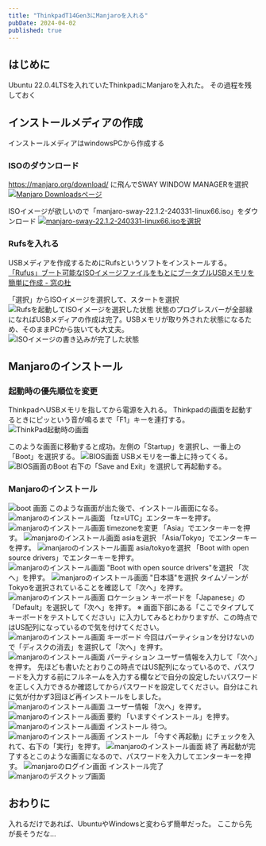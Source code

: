 ```yaml
---
title: "ThinkpadT14Gen3にManjaroを入れる"
pubDate: 2024-04-02
published: true
---
```


## はじめに
Ubuntu 22.0.4LTSを入れていたThinkpadにManjaroを入れた。
その過程を残しておく

## インストールメディアの作成
インストールメディアはwindowsPCから作成する

### ISOのダウンロード
https://manjaro.org/download/ に飛んでSWAY WINDOW MANAGERを選択
[![Manjaro Downloadsページ](/images/blog/2024-04-02-Thinkpad-Manjaro/img01.png)](https://manjaro.org/download/) 

ISOイメージが欲しいので「manjaro-sway-22.1.2-240331-linux66.iso」をダウンロード
[![manjaro-sway-22.1.2-240331-linux66.isoを選択](/images/blog/2024-04-02-Thinkpad-Manjaro/img02.png)](https://manjaro-sway.download/)


### Rufsを入れる
USBメディアを作成するためにRufsというソフトをインストールする。
[「Rufus」ブート可能なISOイメージファイルをもとにブータブルUSBメモリを簡単に作成 - 窓の杜](https://forest.watch.impress.co.jp/library/software/rufus/)

「選択」からISOイメージを選択して、スタートを選択
![Rufsを起動してISOイメージを選択した状態](/images/blog/2024-04-02-Thinkpad-Manjaro/img03.png)
状態のプログレスバーが全部緑になればUSBメディアの作成は完了。USBメモリが取り外された状態になるため、そのままPCから抜いても大丈夫。  
![ISOイメージの書き込みが完了した状態](/images/blog/2024-04-02-Thinkpad-Manjaro/img04.png)

## Manjaroのインストール

### 起動時の優先順位を変更
ThinkpadへUSBメモリを指してから電源を入れる。
Thinkpadの画面を起動するときにピッという音が鳴るまで「F1」キーを連打する。
![ThinkPad起動時の画面](/images/blog/2024-04-02-Thinkpad-Manjaro/img23.png)

このような画面に移動すると成功。左側の「Startup」を選択し、一番上の「Boot」を選択する。
![BIOS画面](/images/blog/2024-04-02-Thinkpad-Manjaro/img05.png)
USBメモリを一番上に持ってくる。
![BIOS画面のBoot](/images/blog/2024-04-02-Thinkpad-Manjaro/img06.png)
右下の「Save and Exit」を選択して再起動する。

### Manjaroのインストール

![boot 画面](/images/blog/2024-04-02-Thinkpad-Manjaro/img11.png)
このような画面が出た後で、インストール画面になる。
![manjaroのインストール画面](/images/blog/2024-04-02-Thinkpad-Manjaro/img07.png)
「tz=UTC」エンターキーを押す。
![manjaroのインストール画面 timezoneを変更](/images/blog/2024-04-02-Thinkpad-Manjaro/img08.png)
「Asia」でエンターキーを押す。
![manjaroのインストール画面 asiaを選択](/images/blog/2024-04-02-Thinkpad-Manjaro/img09.png)
「Asia/Tokyo」でエンターキーを押す。
![manjaroのインストール画面 asia/tokyoを選択](/images/blog/2024-04-02-Thinkpad-Manjaro/img09.png)
「Boot with open source drivers」でエンターキーを押す。
![manjaroのインストール画面 "Boot with open source drivers"を選択](/images/blog/2024-04-02-Thinkpad-Manjaro/img10.png)
「次へ」を押す。
![manjaroのインストール画面 "日本語"を選択](/images/blog/2024-04-02-Thinkpad-Manjaro/img12.png)
タイムゾーンがTokyoを選択されていることを確認して「次へ」を押す。
![manjaroのインストール画面 ロケーション](/images/blog/2024-04-02-Thinkpad-Manjaro/img13.png)
キーボードを「Japanese」の「Default」を選択して「次へ」を押す。
※  画面下部にある「ここでタイプしてキーボードをテストしてください」に入力してみるとわかりますが、この時点ではUS配列になっているので気を付けてください。
![manjaroのインストール画面 キーボード](/images/blog/2024-04-02-Thinkpad-Manjaro/img14.png)
今回はパーティションを分けないので「ディスクの消去」を選択して「次へ」を押す。
![manjaroのインストール画面 パーティション](/images/blog/2024-04-02-Thinkpad-Manjaro/img15.png)
ユーザー情報を入力して「次へ」を押す。
先ほども書いたとおりこの時点ではUS配列になっているので、パスワードを入力する前にフルネームを入力する欄などで自分の設定したいパスワードを正しく入力できるか確認してからパスワードを設定してください。自分はこれに気が付かず3回ほど再インストールをしました。
![manjaroのインストール画面 ユーザー情報](/images/blog/2024-04-02-Thinkpad-Manjaro/img16.png)
「次へ」を押す。
![manjaroのインストール画面 要約](/images/blog/2024-04-02-Thinkpad-Manjaro/img17.png)
「いますぐインストール」を押す。
![manjaroのインストール画面 インストール](/images/blog/2024-04-02-Thinkpad-Manjaro/img18.png)
待つ。
![manjaroのインストール画面 インストール](/images/blog/2024-04-02-Thinkpad-Manjaro/img19.png) 
「今すぐ再起動」にチェックを入れて、右下の「実行」を押す。 
![manjaroのインストール画面 終了](/images/blog/2024-04-02-Thinkpad-Manjaro/img20.png)
再起動が完了するとこのような画面になるので、パスワードを入力してエンターキーを押す。
![manjaroのログイン画面](/images/blog/2024-04-02-Thinkpad-Manjaro/img21.png)
インストール完了
![manjaroのデスクトップ画面](/images/blog/2024-04-02-Thinkpad-Manjaro/img22.png)

## おわりに
入れるだけであれば、UbuntuやWindowsと変わらず簡単だった。
ここから先が長そうだな...
